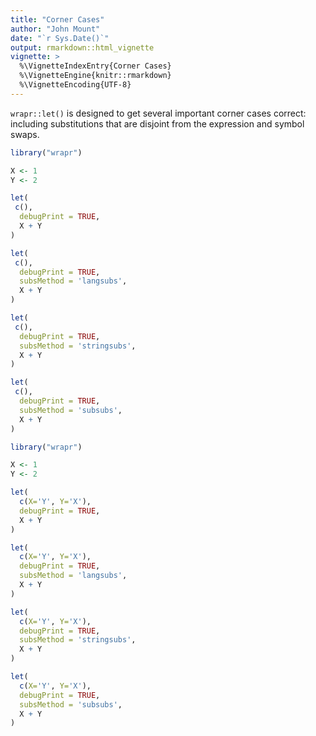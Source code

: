```yaml
---
title: "Corner Cases"
author: "John Mount"
date: "`r Sys.Date()`"
output: rmarkdown::html_vignette
vignette: >
  %\VignetteIndexEntry{Corner Cases}
  %\VignetteEngine{knitr::rmarkdown}
  %\VignetteEncoding{UTF-8}
---
```


`wrapr::let()` is designed to get several important corner cases correct:
including substitutions that are disjoint from the expression and symbol swaps.

```r
library("wrapr")

X <- 1
Y <- 2

let(
 c(),
  debugPrint = TRUE,
  X + Y
)

let(
 c(),
  debugPrint = TRUE,
  subsMethod = 'langsubs',
  X + Y
)

let(
 c(),
  debugPrint = TRUE,
  subsMethod = 'stringsubs',
  X + Y
)

let(
 c(),
  debugPrint = TRUE,
  subsMethod = 'subsubs',
  X + Y
)
```

```r
library("wrapr")

X <- 1
Y <- 2

let(
  c(X='Y', Y='X'),
  debugPrint = TRUE,
  X + Y
)

let(
  c(X='Y', Y='X'),
  debugPrint = TRUE,
  subsMethod = 'langsubs',
  X + Y
)

let(
  c(X='Y', Y='X'),
  debugPrint = TRUE,
  subsMethod = 'stringsubs',
  X + Y
)

let(
  c(X='Y', Y='X'),
  debugPrint = TRUE,
  subsMethod = 'subsubs',
  X + Y
)
```

